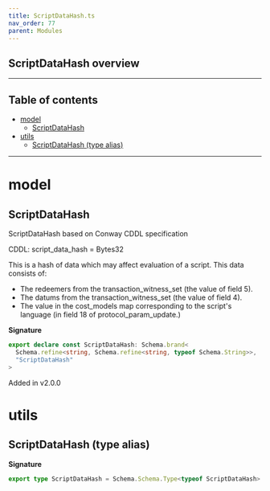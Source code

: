 ```yaml
---
title: ScriptDataHash.ts
nav_order: 77
parent: Modules
---
```


## ScriptDataHash overview

---

<h2 className="text-delta">Table of contents</h2>

- [model](#model)
  - [ScriptDataHash](#scriptdatahash)
- [utils](#utils)
  - [ScriptDataHash (type alias)](#scriptdatahash-type-alias)

---

# model

## ScriptDataHash

ScriptDataHash based on Conway CDDL specification

CDDL: script_data_hash = Bytes32

This is a hash of data which may affect evaluation of a script.
This data consists of:

- The redeemers from the transaction_witness_set (the value of field 5).
- The datums from the transaction_witness_set (the value of field 4).
- The value in the cost_models map corresponding to the script's language
  (in field 18 of protocol_param_update.)

**Signature**

```ts
export declare const ScriptDataHash: Schema.brand<
  Schema.refine<string, Schema.refine<string, typeof Schema.String>>,
  "ScriptDataHash"
>
```

Added in v2.0.0

# utils

## ScriptDataHash (type alias)

**Signature**

```ts
export type ScriptDataHash = Schema.Schema.Type<typeof ScriptDataHash>
```
